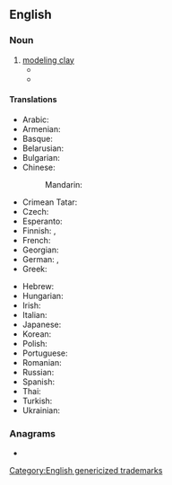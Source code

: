 {{also|Plasticine}}
==English==
{{wikipedia}}

===Noun===
{{en-noun|~}}

# [[modeling clay]]
#* {{quote-book|lang=en|year=1909|title=The Teaching of Geography|author=William James Sutherland|url=http://books.google.com/books?id=TVgmAAAAMAAJ&pgis=1
|passage=Models; how to make paper pulp models; salt and flour models; sand models; '''plasticine''' models; chalk and pencil models.}}
#* {{quote-book|lang=en|year=1920|author=D. H. Lawrence|title=[[S:Women in Love/Chapter XVI|Women in Love]]
|passage=Hermione Roddice suggested we should ask Gudrun to teach her to draw and to model in clay. You know Winnie is astonishingly clever with that '''plasticine''' stuff. Hermione declares she is an artist.}}

====Translations====
{{trans-top|modeling clay}}
* Arabic: {{t-needed|ar}}
* Armenian: {{t+|hy|պլաստիլին}}
* Basque: {{t-needed|eu}}
* Belarusian: {{t|be|пластылі́н|m}}
* Bulgarian: {{t|bg|пластили́н|m}}
* Chinese:
*: Mandarin: {{t+|cmn|橡皮泥|tr=xiàngpíní}}
* Crimean Tatar: {{t|crh|plastilin}}
* Czech: {{t|cs|plastelína|f}}
* Esperanto: {{t-needed|eo}}
* Finnish: {{t|fi|plastoliini}}, {{t+|fi|muovailuvaha}}
* French: {{t+|fr|pâte à modeler|f}}
* Georgian: {{t|ka|პლასტილინი}}
* German: {{t+|de|Knete|f}}, {{t+|de|Knetmasse|f}}
* Greek: {{t+|el|πλαστελίνη|f}}
{{trans-mid}}
* Hebrew: {{t-needed|he}}
* Hungarian: {{t+|hu|gyurma}}
* Irish: {{t|ga|márla|m}}
* Italian: {{t+|it|plastilina|f}}
* Japanese: {{t|ja|プラスチシン|tr=purasuchishin}}
* Korean: {{t|ko|플라스티신}}
* Polish: {{t+|pl|plastelina|f}}
* Portuguese: {{t|pt|plastilina|f}}
* Romanian: {{t+|ro|plastilină|f}}
* Russian: {{t+|ru|пластили́н|m}}
* Spanish: {{t|es|plastilina|f}}
* Thai: {{t+|th|ดินน้ำมัน}}
* Turkish: {{t-needed|tr}}
* Ukrainian: {{t|uk|пластилі́н|m}}
{{trans-bottom}}

===Anagrams===
* {{anagrams|en|a=aceiilnpst|pelicanist}}

[[Category:English genericized trademarks]]